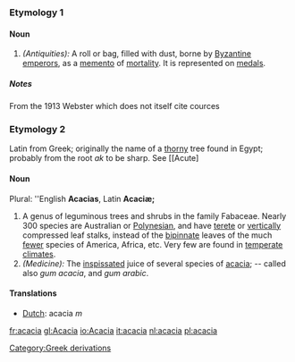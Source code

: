 ===Etymology 1===

====Noun====
#''(Antiquities):'' A roll or bag, filled with dust, borne by [[Byzantine]] [[emperors]], as a [[memento]] of [[mortality]]. It is represented on [[medals]].
=====Notes=====
From the 1913 Webster which does not itself cite cources
===Etymology 2===
Latin from Greek; originally the name of a [[thorny]] tree found in Egypt; probably from the root ''ak'' to be sharp. See [[Acute]
====Noun====
Plural: ''English '''Acacias''', Latin '''Acaciæ;'''
#A genus of leguminous trees and shrubs in the family Fabaceae. Nearly 300 species are Australian or [[Polynesian]], and have [[terete]] or [[vertically]] compressed leaf stalks, instead of the [[bipinnate]] leaves of the much [[fewer]] species of America, Africa, etc. Very few are found in [[temperate]] [[climates]].
#''(Medicine):'' The [[inspissated]] juice of several species of [[acacia]]; -- called also ''gum acacia'', and ''gum arabic''.

====Translations====
*[[Dutch]]: acacia ''m''

[[Category:Greek derivations]]

[[fr:acacia]]
[[gl:Acacia]]
[[io:Acacia]]
[[it:acacia]]
[[nl:acacia]]
[[pl:acacia]]